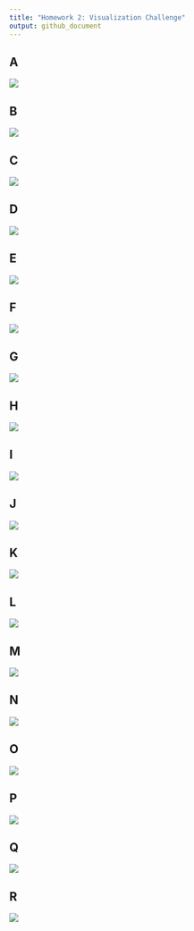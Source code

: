 ```yaml
---
title: "Homework 2: Visualization Challenge"
output: github_document
---
```


## A
![](../figs/baby-pres/a.png)

## B
![](../figs/baby-pres/b.png)

## C
![](../figs/baby-pres/c.png)

## D
![](../figs/baby-pres/d.png)

## E
![](../figs/baby-pres/e.png)

## F
![](../figs/baby-pres/f.png)

## G
![](../figs/baby-pres/g.png)

## H
![](../figs/baby-pres/h.png)

## I
![](../figs/baby-pres/i.png)

## J
![](../figs/baby-pres/j.png)

## K
![](../figs/baby-pres/k.png)

## L
![](../figs/baby-pres/l.png)

## M
![](../figs/baby-pres/m.png)

## N
![](../figs/baby-pres/n.png)

## O
![](../figs/baby-pres/o.png)

## P
![](../figs/baby-pres/p.png)

## Q
![](../figs/baby-pres/q.png)

## R
![](../figs/baby-pres/r.png)